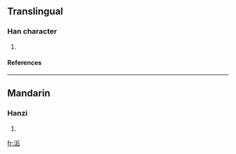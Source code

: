 ==Translingual==
===Han character===
{{Han char|rn=85|rad=水|as=06|sn=9|four=3216<sub>1</sub>|canj=水竹一口 (EHMR)}}
# {{defn|Han|sort=水06}}
====References====
{{Han ref|kx=0619.260|dkj=17361|dj=1014.170|hdz=31611.040|uh=6D09|ud=27913|bh=CFAC|bd=53164}}

----
==Mandarin==
===Hanzi===
{{cmn-hanzi|pin=[[hòu]] (hou4)|wg=hou<sup>4</sup>}}
# {{defn|Mandarin}}

[[fr:洉]]
